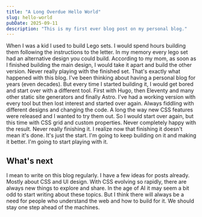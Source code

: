 ```yaml
---
title: "A Long Overdue Hello World"
slug: hello-world
pubDate: 2025-09-11
description: "This is my first ever blog post on my personal blog."
---
```


When I was a kid I used to build Lego sets. I would spend hours building them following the instructions to the letter. In my memory every lego set had an alternative design you could build. According to my mom, as soon as I finished building the main design, I would take it apart and build the other version. Never really playing with the finished set. That's exactly what happened with this blog. I've been thinking about having a personal blog for years (even decades). But every time I started building it, I would get bored and start over with a different tool. First with Hugo, then Eleventy and many other static site generators and finally Astro. I've had a working version with every tool but then lost interest and started over again. Always fiddling with different designs and changing the code. A long the way new CSS features were released and I wanted to try them out. So I would start over again, but this time with CSS grid and custom properties. Never completely happy with the result. Never really finishing it. I realize now that finishing it doesn't mean it's done. It's just the start. I'm going to keep building on it and making it better. I'm going to start playing with it.

## What's next

I mean to write on this blog regularly. I have a few ideas for posts already. Mostly about CSS and UI design. With CSS evolving so rapidly, there are always new things to explore and share. In the age of AI it may seem a bit odd to start writing about these topics. But I think there will always be a need for people who understand the web and how to build for it. We should stay one step ahead of the machines. 

